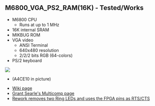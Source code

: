 == M6800_VGA_PS2_RAM(16K) - Tested/Works ==

* M6800 CPU
** Runs at up to 1 MHz
* 16K internal SRAM
* MIKBUG ROM
* VGA video
** ANSI Terminal
** 640x480 resolution
** 2/2/2 bits RGB (64-colors)
* PS/2 keyboard

<img src="http://land-boards.com/blwiki/images/9/9a/P1715-CROPPED-720PX.jpg"></img>
* (A4CE10 in picture)

* [http://land-boards.com/blwiki/index.php?title=A-C4E6_Cyclone_IV_FPGA_EP4CE6E22C8N_Development_Board Wiki page]
* [http://searle.hostei.com/grant/Multicomp/index.html Grant Searle's Multicomp page]
* [http://land-boards.com/blwiki/index.php?title=A-C4E6_Cyclone_IV_FPGA_EP4CE6E22C8N_Development_Board#RTS.2FCTS_Rework Rework removes two Ring LEDs and uses the FPGA pins as RTS/CTS]
